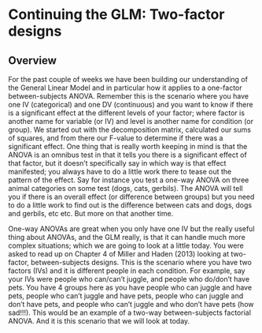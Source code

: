 # Continuing the GLM: Two-factor designs

## Overview

For the past couple of weeks we have been building our understanding of the General Linear Model and in particular how it applies to a one-factor between-subjects ANOVA.  Remember this is the scenario where you have one IV (categorical) and one DV (continuous) and you want to know if there is a significant effect at the different levels of your factor; where factor is another name for variable (or IV) and level is another name for condition (or group). We started out with the decomposition matrix, calculated our sums of squares, and from there our F-value to determine if there was a significant effect.  One thing that is really worth keeping in mind is that the ANOVA is an omnibus test in that it tells you there is a significant effect of that factor, but it doesn't specifically say in which way is that effect manifested; you always have to do a little work there to tease out the pattern of the effect.  Say for instance you test a one-way ANOVA on three animal categories on some test (dogs, cats, gerbils). The ANOVA will tell you if there is an overall effect (or difference between groups) but you need to do a little work to find out is the difference between cats and dogs, dogs and gerbils, etc etc.  But more on that another time.

One-way ANOVAs are great when you only have one IV but the really useful thing about ANOVAs, and the GLM really, is that it can handle much more complex situations; which we are going to look at a little today.  You were asked to read up on Chapter 4 of Miller and Haden (2013) looking at two-factor, between-subjects designs. This is the scenario where you have two factors (IVs) and it is different people in each condition. For example, say your IVs were people who can/can't juggle, and people who do/don't have pets.  You have 4 groups here as you have people who can juggle and have pets, people who can't juggle and have pets, people who can juggle and don't have pets, and people who can't juggle and who don't have pets (how sad!!!). This would be an example of a two-way between-subjects factorial ANOVA.  And it is this scenario that we will look at today.